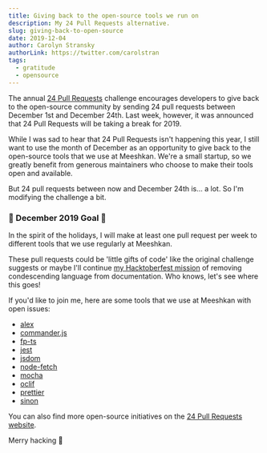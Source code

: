 ```yaml
---
title: Giving back to the open-source tools we run on
description: My 24 Pull Requests alternative.
slug: giving-back-to-open-source
date: 2019-12-04
author: Carolyn Stransky
authorLink: https://twitter.com/carolstran
tags:
  - gratitude
  - opensource
---
```


The annual [24 Pull Requests](https://24pullrequests.com/) challenge encourages developers to give back to the open-source community by sending 24 pull requests between December 1st and December 24th. Last week, however, it was announced that 24 Pull Requests will be taking a break for 2019.

While I was sad to hear that 24 Pull Requests isn't happening this year, I still want to use the month of December as an opportunity to give back to the open-source tools that we use at Meeshkan. We're a small startup, so we greatly benefit from generous maintainers who choose to make their tools open and available.

But 24 pull requests between now and December 24th is... a lot. So I'm modifying the challenge a bit.

### 🎁 December 2019 Goal 🎁

In the spirit of the holidays, I will make at least one pull request per week to different tools that we use regularly at Meeshkan.

These pull requests could be 'little gifts of code' like the original challenge suggests or maybe I'll continue [my Hacktoberfest mission](https://dev.to/meeshkan/how-to-remove-condescending-language-from-documentation-4a5p) of removing condescending language from documentation. Who knows, let's see where this goes!

If you'd like to join me, here are some tools that we use at Meeshkan with open issues:

- [alex](https://github.com/get-alex/alex/issues)
- [commander.js](https://github.com/tj/commander.js/issues)
- [fp-ts](https://github.com/gcanti/fp-ts/issues)
- [jest](https://github.com/facebook/jest/labels/Help%20Wanted)
- [jsdom](https://github.com/jsdom/jsdom/issues)
- [node-fetch](https://github.com/bitinn/node-fetch/issues)
- [mocha](https://github.com/mochajs/mocha/issues)
- [oclif](https://github.com/oclif/oclif/issues?q=is%3Aissue+is%3Aopen)
- [prettier](https://github.com/prettier/prettier/issues?q=is%3Aopen+is%3Aissue+label%3A%22help+wanted%22)
- [sinon](https://github.com/sinonjs/sinon/issues)

You can also find more open-source initiatives on the [24 Pull Requests website](https://24pullrequests.com/).

Merry hacking 🥂

